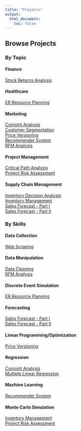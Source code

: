 ```yaml
---
title: "Projects"
output:
  html_document:
    toc: false
---
```


```{=html}
<style>
  .title {
    display: none
  }
</style>
```

## Browse Projects {.tabset .tabset-fade .tabset-pills}

### By Topic

#### Finance

[Stock Returns Analysis](p01_stock_returns_analysis.html)<br/>

#### Healthcare

[ER Resource Planning](p05_er_resource_planning.html)<br/>

#### Marketing

[Conjoint Analysis](p15_conjoint_analysis.html)<br/>
[Customer Segmentation](p10_customer_segmentation.html)<br/>
[Price Versioning](p02_price_versioning.html)<br/>
[Recommender System](p11_recommender_system.html)<br/>
[RFM Analysis](p06_rfm_analysis.html)<br/>

#### Project Management

[Critical Path Analysis](p13_critical_path_analysis.html)<br/>
[Project Risk Assessment](p03_project_risk_assessment.html)<br/>

#### Supply Chain Management

[Inventory Decision Analysis](p12_inventory_decision_analysis.html)<br/>
[Inventory Management](p04_inventory_management.html)<br/>
[Sales Forecast - Part I](p08_sales_forecast_part_1.html)<br/>
[Sales Forecast - Part II](p08_sales_forecast_part_2.html)<br/>

### By Skills

#### Data Collection

[Web Scraping](p09_web_scraping.html)<br/>

#### Data Manipulation

[Data Cleaning](p07_data_cleaning.html)<br/>
[RFM Analysis](p06_rfm_analysis.html)<br/>

#### Discrete Event Simulation

[ER Resource Planning](p05_er_resource_planning.html)<br/>

#### Forecasting

[Sales Forecast - Part I](p08_sales_forecast_part_1.html)<br/>
[Sales Forecast - Part II](p08_sales_forecast_part_2.html)<br/>

#### Linear Programming/Optimization

[Price Versioning](p02_price_versioning.html)<br/>

#### Regression

[Conjoint Analysis](p15_conjoint_analysis.html)<br/>
[Multiple Linear Regression](p16_mlr.html)<br/>

#### Machine Learning

[Recommender System](p11_recommender_system.html)<br/>

#### Monte Carlo Simulation

[Inventory Management](p04_inventory_management.html)<br/>
[Project Risk Assessment](p03_project_risk_assessment.html)<br/>